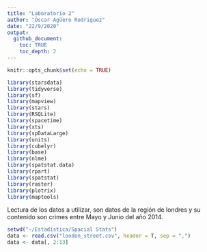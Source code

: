 ```yaml
---
title: "Laboratorio 2"
author: "Óscar Agüero Rodriguez"
date: "22/9/2020"
output: 
  github_document:
    toc: TRUE
    toc_depth: 2
---
```


```r
knitr::opts_chunk$set(echo = TRUE)
```

```r
library(starsdata)
library(tidyverse)
library(sf)
library(mapview)
library(stars)
library(RSQLite)
library(spacetime)
library(xts)
library(spDataLarge)
library(units)
library(cubelyr)
library(base)
library(nlme)
library(spatstat.data)
library(rpart)
library(spatstat)
library(raster)
library(plotrix)
library(maptools)
```

Lectura de los datos a utilizar, son datos de la región de londres y su contenido son crimes entre Mayo y Junio del año 2014.

```r
setwd("~/Estadística/Spacial Stats")
data <- read.csv("london_street.csv", header = T, sep = ",")
data <- data[, 2:13]
```


